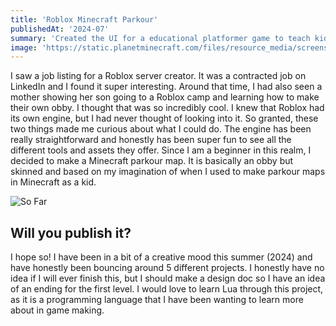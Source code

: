 ```yaml
---
title: 'Roblox Minecraft Parkour'
publishedAt: '2024-07'
summary: 'Created the UI for a educational platformer game to teach kids about level design and get an introduction to Unity.'
image: 'https://static.planetminecraft.com/files/resource_media/screenshot/1752/maxresdefault1246-lrg-lrg-1514425102_lrg.jpg'
---
```


I saw a job listing for a Roblox server creator. It was a contracted job on LinkedIn and I found it super interesting.
 Around that time, I had also seen a mother showing her son going to a Roblox camp and learning how to make their own obby. 
 I thought that was so incredibly cool. I knew that Roblox had its own engine, but I had never thought of looking into it. So granted,
  these two things made me curious about what I could do. The engine has been really straightforward and honestly has been super fun to 
  see all the different tools and assets they offer. Since I am a beginner in this realm, I decided to make a Minecraft parkour map. It is 
  basically an obby but skinned and based on my imagination of when I used to make parkour maps in Minecraft as a kid.

![So Far](https://static.wixstatic.com/media/fde1e5_80772e5837304fe5b106c19528d339e3~mv2.gif)

## Will you publish it?
I hope so! I have been in a bit of a creative mood this summer (2024) and have honestly been bouncing around 5 different projects. 
I honestly have no idea if I will ever finish this, but I should make a design doc so I have an idea of an ending for the first level. 
I would love to learn Lua through this project, as it is a programming language that I have been wanting to learn more about in game making.